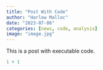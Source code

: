 ---
title: "Post With Code"
author: "Harlow Malloc"
date: "2023-07-06"
categories: [news, code, analysis]
image: "image.jpg"
---

This is a post with executable code.

```{r}
1 + 1
```
